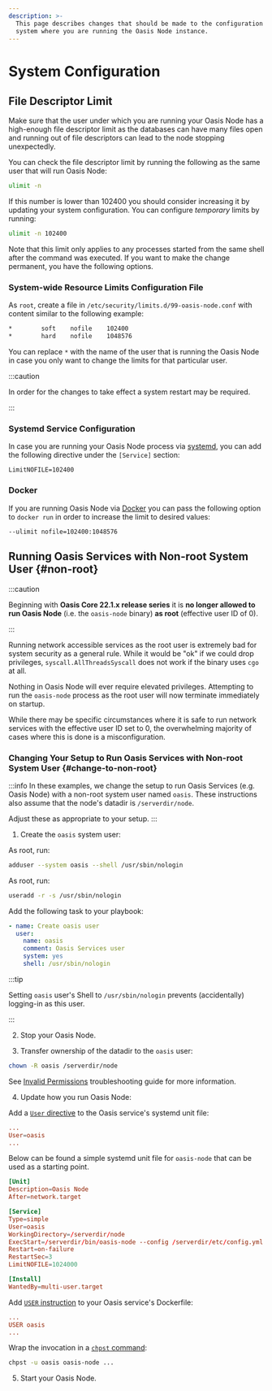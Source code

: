 ```yaml
---
description: >-
  This page describes changes that should be made to the configuration of the
  system where you are running the Oasis Node instance.
---
```



# System Configuration

## File Descriptor Limit

Make sure that the user under which you are running your Oasis Node has a high-enough file descriptor limit as the databases can have many files open and running out of file descriptors can lead to the node stopping unexpectedly.

You can check the file descriptor limit by running the following as the same user that will run Oasis Node:

```bash
ulimit -n
```

If this number is lower than 102400 you should consider increasing it by updating your system configuration. You can configure _temporary_ limits by running:

```bash
ulimit -n 102400
```

Note that this limit only applies to any processes started from the same shell after the command was executed. If you want to make the change permanent, you have the following options.

### System-wide Resource Limits Configuration File

As `root`, create a file in `/etc/security/limits.d/99-oasis-node.conf` with content similar to the following example:

```bash
*        soft    nofile    102400
*        hard    nofile    1048576
```

You can replace `*` with the name of the user that is running the Oasis Node in case you only want to change the limits for that particular user.

:::caution

In order for the changes to take effect a system restart may be required.

:::

### Systemd Service Configuration

In case you are running your Oasis Node process via [systemd](https://systemd.io/), you can add the following directive under the `[Service]` section:

```text
LimitNOFILE=102400
```

### Docker

If you are running Oasis Node via [Docker](https://www.docker.com/) you can pass the following option to `docker run` in order to increase the limit to desired values:

```text
--ulimit nofile=102400:1048576
```

## Running Oasis Services with Non-root System User {#non-root}

:::caution

Beginning with **Oasis Core 22.1.x release series** it is
**no longer allowed to run Oasis Node** (i.e. the `oasis-node` binary)
**as root** (effective user ID of 0).

:::

Running network accessible services as the root user is extremely bad for
system security as a general rule. While it would be "ok" if we could drop
privileges, `syscall.AllThreadsSyscall` does not work if the binary uses `cgo`
at all.

Nothing in Oasis Node will ever require elevated privileges.
Attempting to run the `oasis-node` process as the root user will now terminate
immediately on startup.

While there may be specific circumstances where it is safe to run network
services with the effective user ID set to 0, the overwhelming majority of cases
where this is done is a misconfiguration.

### Changing Your Setup to Run Oasis Services with Non-root System User {#change-to-non-root}

:::info
In these examples, we change the setup to run Oasis Services (e.g. Oasis Node)
with a non-root system user named `oasis`.
These instructions also assume that the node's datadir is `/serverdir/node`.

Adjust these as appropriate to your setup.
:::

1. Create the `oasis` system user:

<Tabs>
<TabItem value="Ubuntu">

As root, run:

```bash
adduser --system oasis --shell /usr/sbin/nologin
```

</TabItem>
<TabItem value="Fedora">

As root, run:
```bash
useradd -r -s /usr/sbin/nologin
```

</TabItem>

<TabItem value="Ansible">

Add the following task to your playbook:

```yml
- name: Create oasis user
  user:
    name: oasis
    comment: Oasis Services user
    system: yes
    shell: /usr/sbin/nologin
```

</TabItem>
</Tabs>

:::tip

Setting `oasis` user's Shell to `/usr/sbin/nologin` prevents (accidentally)
logging-in as this user.

:::

2. Stop your Oasis Node.

3. Transfer ownership of the datadir to the `oasis` user:

```sh
chown -R oasis /serverdir/node
```

See [Invalid Permissions] troubleshooting guide for more information.

4. Update how you run Oasis Node:

<Tabs>
<TabItem value="systemd">

Add a [`User` directive] to the Oasis service's systemd unit file:

```conf
...
User=oasis
...
```

Below can be found a simple systemd unit file for `oasis-node` that can be used
as a starting point.

```conf
[Unit]
Description=Oasis Node
After=network.target

[Service]
Type=simple
User=oasis
WorkingDirectory=/serverdir/node
ExecStart=/serverdir/bin/oasis-node --config /serverdir/etc/config.yml
Restart=on-failure
RestartSec=3
LimitNOFILE=1024000

[Install]
WantedBy=multi-user.target
```
</TabItem>
<TabItem value="Docker">

Add [`USER` instruction] to your Oasis service's Dockerfile:

```conf
...
USER oasis
...
```
</TabItem>

<TabItem value="runit">

Wrap the invocation in a [`chpst` command]:
```sh
chpst -u oasis oasis-node ...
```
</TabItem>
</Tabs>

5. Start your Oasis Node.

[`User` directive]:
  https://www.freedesktop.org/software/systemd/man/systemd.exec.html#User=
[`User` instruction]:
  https://docs.docker.com/engine/reference/builder/#user
[`chpst` command]:
  http://smarden.org/runit/chpst.8.html
[Invalid Permissions]: ../troubleshooting.md#invalid-permissions
